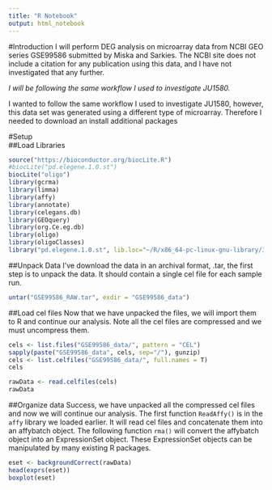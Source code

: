 ```yaml
---
title: "R Notebook"
output: html_notebook
---
```


#Introduction
I will perform DEG analysis on microarray data from NCBI GEO series GSE99586 submitted by Miska and Sarkies. The NCBI site does not include a citation for any publication using this data, and I have not investigated that any further.

*I will be following the same workflow I used to investigate JU1580.*

I wanted to follow the same workflow I used to investigate JU1580, however, this data set was generated using a different type of microarray. Therefore I needed to download an install additional packages

#Setup  
##Load Libraries
```r
source("https://bioconductor.org/biocLite.R")
#biocLite("pd.elegene.1.0.st")
biocLite("oligo")
library(gcrma)
library(limma)
library(affy)
library(annotate)
library(celegans.db)
library(GEOquery)
library(org.Ce.eg.db)
library(oligo)
library(oligoClasses)
library("pd.elegene.1.0.st", lib.loc="~/R/x86_64-pc-linux-gnu-library/3.5") #Specific for Ryan's laptop
```

##Unpack Data
I've download the data in an archival format, .tar, the first step is to unpack the data. It should contain a single cel file for each sample run.

```r
untar("GSE99586_RAW.tar", exdir = "GSE99586_data")
```

##Load cel files
Now that we have unpacked the files, we will import them to R and continue our analysis. Note all the cel files are compressed and we must uncompress them.
```r
cels <- list.files("GSE99586_data/", pattern = "CEL")
sapply(paste("GSE99586_data", cels, sep="/"), gunzip)
cels <- list.celfiles("GSE99586_data/", full.names = T)
cels
```

```r
rawData <- read.celfiles(cels)
rawData
```


##Organize data
Success, we have unpacked all the compressed cel files and now we will continue our analysis. The first function `ReadAffy()` is in the `affy` library we loaded earlier. It will read cel files and concatenate them into an affybatch object. The following function `rma()` will convert the affybatch object into an ExpressionSet object. These ExpressionSet objects can be manipulated by many existing R packages.
```r
eset <- backgroundCorrect(rawData)
head(exprs(eset))
boxplot(eset)
```

